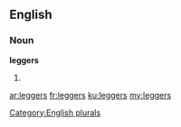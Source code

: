 ==English==

===Noun===
'''leggers'''

# {{plural of|[[legger]]}}

[[Category:English plurals]]

[[ar:leggers]]
[[fr:leggers]]
[[ku:leggers]]
[[my:leggers]]